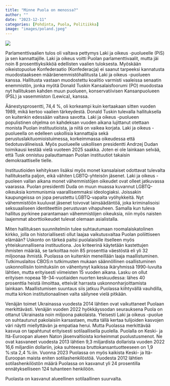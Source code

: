 ```yaml
---
title: "Minne Puola on menossa?"
author: ""
date: "2023-12-11"
categories: [Pohdinta, Puola, Politiikka]
image: "images/poland.jpeg"
---
```


![](images/poland.jpeg){fig-align="center"}

Parlamenttivaalien tulos oli valtava pettymys Laki ja oikeus -puolueelle (PiS) ja sen kannattajille. Laki ja oikeus voitti Puolan parlamenttivaalit, mutta jäi noin 8 prosenttiyksikköä edellisten vaalien tuloksesta. Myöskään oikeistopuolue Konfederaatio (Konfederacja) ei saanut tarpeeksi kannatusta muodostaakseen määräenemmistöhallitusta Laki ja oikeus -puolueen kanssa. Hallitusta vastaan muodostettu koalitio varmisti vaaleissa senaatin enemmistön, jonka myötä Donald Tuskin Kansalaisfoorumi (PO) muodostaa nyt hallituksen kahden muun puolueen, konservatiivisen Kansanpuolueen (PSL) ja vasemmiston (Lewica), kanssa.

Äänestysprosentti, 74,4 %, oli korkeampi kuin kertaakaan sitten vuoden 1989, mikä kertoo vaalien tärkeydestä. Donald Tuskin tulevalla hallituksella on kuitenkin edessään valtava savotta. Laki ja oikeus -puolueen populistinen ohjelma on kahdeksan vuoden aikana lujittanut otettaan monista Puolan instituutioista, ja niitä on vaikea korjata. Laki ja oikeus -puolueella on edelleen uskollisia kannattajia sekä perustuslakituomioistuimessa, korkeimmassa oikeudessa että tiedotusvälineissä. Myös puolueelle uskollisen presidentti Andrzej Dudan toimikausi kestää vielä vuoteen 2025 saakka. Joten ei ole lainkaan selvää, että Tusk onnistuu palauttamaan Puolan instituutiot takaisin demokraattiselle tielle.

Instituutioiden kehityksen lisäksi myös monet kansalaiset odottavat tulevalta hallitukselta paljon, eikä vähiten LGBTQ-yhteisön jäsenet. Laki ja oikeus -puoleen vallan aikana monet vähemmistöjen oikeudet ovat olleet jatkuvassa vaarassa. Puolan presidentti Duda on muun muassa kuvannut LGBTQ-oikeuksia kommunismia vaarallisemmaksi ideologiaksi. Joissakin kaupungeissa on jopa perustettu LGBTQ-vapaita vyöhykkeitä. Nyt vähemmistöön kuuluvat jäsenet toivovat lainsäädäntöä, joka kriminalisoisi seksuaaliseen identiteettiin perustuvan vihapuheen. Samalla kun tuleva hallitus pyrkinee parantamaan vähemmistöjen oikeuksia, niin myös naisten laajemmat aborttioikeudet tulevat olemaan asialistalla.

Miten hallituksen suunnitelmiin tulee suhtautumaan roomalaiskatolinen kirkko, jolla on historiallisesti ollut laajaa vaikutusvaltaa Puolan poliittiseen elämään? Uskonto on tärkeä paitsi puolalaisille itselleen myös yhteiskunnallisena instituutiona. Jos kriteerinä käytetään kastettujen ihmisten määrää, se tarkoittaa noin 85 prosenttia väestöstä eli yli 32 miljoonaa ihmistä. Puolassa on kuitenkin meneillään laaja maallistuminen. Tutkimuslaitos CBOS:n tutkimusten mukaan säännöllinen osallistuminen uskonnollisiin toimituksiin on vähentynyt kaikissa ikäryhmissä 1990-luvulta lähtien, mutta erityisesti viimeisten 15 vuoden aikana. Lasku on ollut erityisen nopeaa 18--34-vuotiaiden nuorten keskuudessa: lähes 40 prosenttia heistä ilmoittaa, etteivät harrasta uskonnonharjoittamista lainkaan. Maallistumisen suuntaus siis jatkuu Puolassa kiihtyvällä vauhdilla, mutta kirkon institutionaalinen valta säilynee vielä pitkään.

Venäjän toimet Ukrainassa vuodesta 2014 lähtien ovat vaikuttaneet Puolaan merkittävästi. Venäjän vuoden 2022 hyökkäyssodan seurauksena Puola on ottanut Ukrainasta noin miljoona pakolaista. Yleisesti Laki ja oikeus -puolue on suhtautunut pakolaisiin karsastaen, mutta tällä kertaa tulijoiden kasvojen väri näytti miellyttävän ja empatiaa herui. Mutta Puolassa merkittävää kasvua on tapahtunut erityisesti sotilaallisella puolella. Puolalla on Keski- ja Itä-Euroopan alueen Naton jäsenvaltioista korkeimmat puolustusmenot. Ne ovat kasvaneet vuodesta 2013 lähtien 9,3 miljardista dollarista vuoden 2022 16,6 miljardiin dollariin, joka suhteessa bruttokansantuotteeseen on 1,9 %:sta 2,4 %:iin. Vuonna 2023 Puolassa on myös kaikista Keski- ja Itä-Euroopan maista eniten sotilashenkilöstöä. Vuodesta 2012 lähtien sotilashenkilöstön määrä Puolassa on kasvanut yli 24 prosentilla ennätykselliseen 124 tuhanteen henkilöön.

Puolasta on kasvanut alueellinen sotilaallinen suurvalta.
